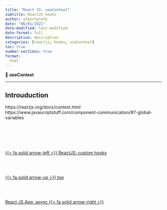```yaml
---
title: "React JS: useContext"
subtitle: ReactJS hooks
author: albertprofe
date: "06/01/2021"
date-modified: last-modified
date-format: full
description: description
categories: [reactjs, hooks, useContext]
toc: true
number-sections: true
format:
  html
---
```


::: {.summary}

📘 **useContext**



:::

---

## Introuduction

https://reactjs.org/docs/context.html
https://www.javascriptstuff.com/component-communication/#7-global-variables

<!--- navLinks -->
<br><br>
<div class=row>
<br>
<div class='column left previous'>
<br>
[{{< fa solid arrow-left >}} ReactJS: custom hooks](/reactjs/reactjs-hook-custom.qmd)
<br>
</div>
<br>
<div class='column center'>
<br>
[{{< fa solid arrow-up >}} top](#top)
<br>
</div>
<br>
<div class='column right next'>
<br>
[React JS App: async {{< fa solid arrow-right >}}](/reactjs/reactjs-app-async.qmd)
<br>
</div>
<br>
</div>
